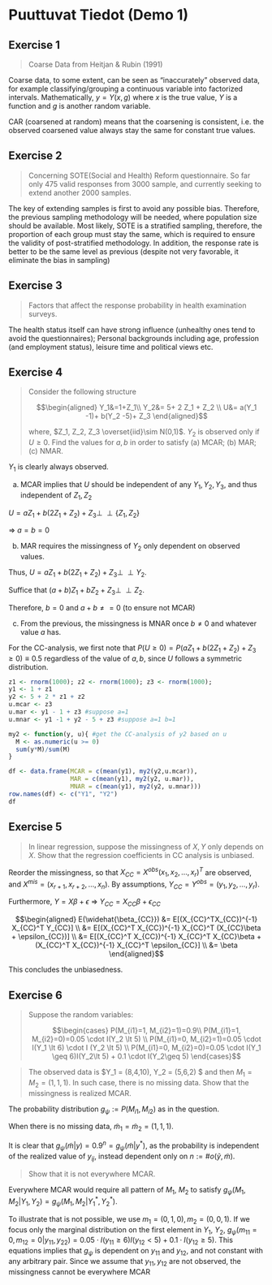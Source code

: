 # Puuttuvat Tiedot (Demo 1)

## Exercise 1
<blockquote>
Coarse Data from Heitjan & Rubin (1991)
</blockquote>

Coarse data, to some extent, can be seen as "inaccurately" observed data, for example classifying/grouping a continuous variable into factorized intervals. Mathematically, $y=Y(x,g)$ where $x$ is the true value, $Y$ is a function and $g$ is another random variable.

CAR (coarsened at random) means that the coarsening is consistent, i.e. the observed coarsened value always stay the same for constant true values.

## Exercise 2
<blockquote>
Concerning SOTE(Social and Health) Reform questionnaire. So far only 475 valid responses from 3000 sample, and currently seeking to extend another 2000 samples.
</blockquote>

The key of extending samples is first to avoid any possible bias. Therefore, the previous sampling methodology will be needed, where population size should be available. Most likely, SOTE is a stratified sampling, therefore, the proportion of each group must stay the same, which is required to ensure the validity of post-stratified methodology. In addition, the response rate is better to be the same level as previous (despite not very favorable, it eliminate the bias in sampling)

## Exercise 3
<blockquote>
Factors that affect the response probability in health examination surveys.
</blockquote>

The health status itself can have strong influence (unhealthy ones tend to avoid the questionnaires); Personal backgrounds including age, profession (and employment status), leisure time and political views etc.

## Exercise 4
<blockquote>
Consider the following structure

$$\begin{aligned} 
Y_1&=1+Z_1\\
Y_2&= 5+ 2 Z_1 + Z_2 \\ 
U&= a(Y_1 -1)+ b(Y_2 -5)+ Z_3
\end{aligned}$$

where, $Z_1, Z_2, Z_3 \overset{iid}\sim N(0,1)$. $Y_2$ is observed only if $U\geq 0$. Find the values for $a,b$ in order to satisfy (a) MCAR; (b) MAR; (c) NMAR.
</blockquote>

$Y_1$ is clearly always observed.

(a) MCAR implies that $U$ should be independent of any $Y_1,Y_2,Y_3$, and thus independent of $Z_1, Z_2$

$U=aZ_1 + b(2Z_1+Z_2) +Z_3 \perp\!\!\!\perp \{Z_1,Z_2\}$

$\Rightarrow\ a=b=0$

(b) MAR requires the missingness of $Y_2$ only dependent on observed values. 

Thus, $U = aZ_1 + b(2Z_1+Z_2) +Z_3  \perp\!\!\!\perp Y_2$.

Suffice that $(a+b)Z_1 + bZ_2 + Z_3 \perp\!\!\!\perp Z_2$.

Therefore, $b=0$ and $a+b\neq =0$ (to ensure not MCAR)

(c) From the previous, the missingness is MNAR once $b\neq 0$ and whatever value $a$ has. 

For the CC-analysis, we first note that $P(U\geq 0) = P( aZ_1 + b(2Z_1+Z_2) +Z_3 \geq 0) \equiv 0.5$ regardless of the value of $a,b$, since $U$ follows a symmetric distribution.


```r
z1 <- rnorm(1000); z2 <- rnorm(1000); z3 <- rnorm(1000);
y1 <- 1 + z1
y2 <- 5 + 2 * z1 + z2
u.mcar <- z3
u.mar <- y1 - 1 + z3 #suppose a=1
u.mnar <- y1 -1 + y2 - 5 + z3 #suppose a=1 b=1

my2 <- function(y, u){ #get the CC-analysis of y2 based on u
  M <- as.numeric(u >= 0)
  sum(y*M)/sum(M)
}

df <- data.frame(MCAR = c(mean(y1), my2(y2,u.mcar)),
                 MAR = c(mean(y1), my2(y2, u.mar)),
                 MNAR = c(mean(y1), my2(y2, u.mnar)))
row.names(df) <- c("Y1", "Y2")
df
```

## Exercise 5
<blockquote>
In linear regression, suppose the missingness of $X,Y$ only depends on $X$. Show that the regression coefficients in CC analysis is unbiased.
</blockquote>

Reorder the missingness, so that $X_{CC}=X^{obs} (x_1,x_2,\dots, x_r)^T$ are observed, and $X^{mis}=(x_{r+1}, x_{r+2},\dots, x_n)$. By assumptions, $Y_{CC}= Y^{obs}= (y_1,y_2,\dots, y_r)$.

Furthermore, $Y=X\beta +\epsilon\ \Rightarrow \ Y_{CC}= X_{CC}\beta + \epsilon_{CC}$

$$\begin{aligned} E(\widehat{\beta_{CC}})
&= E[(X_{CC}^TX_{CC})^{-1} X_{CC}^T Y_{CC}]
\\ &= E[(X_{CC}^T X_{CC})^{-1} X_{CC}^T (X_{CC}\beta + \epsilon_{CC})]
\\ &= E[(X_{CC}^T X_{CC})^{-1} X_{CC}^T X_{CC}\beta + (X_{CC}^T X_{CC})^{-1} X_{CC}^T \epsilon_{CC}]
\\ &= \beta
\end{aligned}$$

This concludes the unbiasedness.

## Exercise 6
<blockquote>
Suppose the random variables:

$$\begin{cases} 
P(M_{i1}=1, M_{i2}=1)=0.9\\
P(M_{i1}=1, M_{i2}=0)=0.05 \cdot I(Y_2 \lt 5) \\
P(M_{i1}=0, M_{i2}=1)=0.05 \cdot I(Y_1 \lt 6) \cdot I (Y_2 \lt 5) \\
P(M_{i1}=0, M_{i2}=0)=0.05 \cdot I(Y_1 \geq 6)I(Y_2\lt 5) + 0.1 \cdot I(Y_2\geq 5) 
\end{cases}$$
</blockquote>

> The observed data is $Y_1 = (8,4,10),\ Y_2 = (5,6,2) $ and then $M_1 = M_2 = (1,1,1)$. In such case, there is no missing data. Show that the missingness is realized MCAR.

The probability distribution $g_\psi:=P(M_{i1}, M_{i2})$ as in the question.

When there is no missing data, $\tilde m_1 = \tilde m_2 = (1,1,1)$. 

It is clear that $g_\psi(\tilde m | y)=0.9^n = g_\psi(\tilde m |y^*)$, as the probability is independent of the realized value of $y_{ij}$, instead dependent only on $n:=\#o(\tilde y, \tilde m)$.

> Show that it is not everywhere MCAR.

Everywhere MCAR would require all pattern of $M_1,\ M_2$ to satisfy $g_\psi(M_1,M_2|Y_1,Y_2) = g_\psi(M_1,M_2|Y_1^*,Y_2^*)$.

To illustrate that is not possible, we use $m_1 = (0,1,0), m_2= (0,0,1)$. If we focus only the marginal distribution on the first element in $Y_1,\ Y_2$, $g_\psi(m_{11}=0,m_{12}=0|y_{11},y_{22})=0.05 \cdot I(y_{11} \geq 6)I(y_{12}\lt 5) + 0.1 \cdot I(y_{12}\geq 5)$. This equations implies that $g_\psi$ is dependent on $y_{11}$ and $y_{12}$, and not constant with any arbitrary pair. Since we assume that $y_{11},y_{12}$ are not observed, the missingness cannot be everywhere MCAR